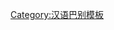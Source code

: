 {{User language-3|zh-xinzhou|该用户能以'''[[:Category:zh-xinzhou-3 使用者|熟练]]'''的'''[[:Category:zh-xinzhou 使用者|新洲話]]'''进行交流。|新洲話|13|9}}<noinclude>[[Category:汉语巴别模板]]</noinclude>
